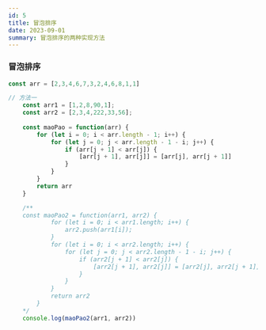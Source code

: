 ```yaml
---
id: 5
title: 冒泡排序
date: 2023-09-01
summary: 冒泡排序的两种实现方法
---
```

### 冒泡排序
```javascript
const arr = [2,3,4,6,7,3,2,4,6,8,1,1]

// 方法一
    const arr1 = [1,2,8,90,1];
    const arr2 = [2,3,4,222,33,56];
    
    const maoPao = function(arr) {
        for (let i = 0; i < arr.length - 1; i++) {
            for (let j = 0; j < arr.length - 1 - i; j++) {
                if (arr[j + 1] < arr[j]) {
                    [arr[j + 1], arr[j]] = [arr[j], arr[j + 1]]
                }
            }
        }
        return arr
    }

    /**
    const maoPao2 = function(arr1, arr2) {
            for (let i = 0; i < arr1.length; i++) {
                arr2.push(arr1[i]);
            }
            for (let i = 0; i < arr2.length; i++) {
                for (let j = 0; j < arr2.length - 1 - i; j++) {
                    if (arr2[j + 1] < arr2[j]) {
                        [arr2[j + 1], arr2[j]] = [arr2[j], arr2[j + 1]]
                    }
                }
            }
            return arr2
        }
    */
    console.log(maoPao2(arr1, arr2))
```